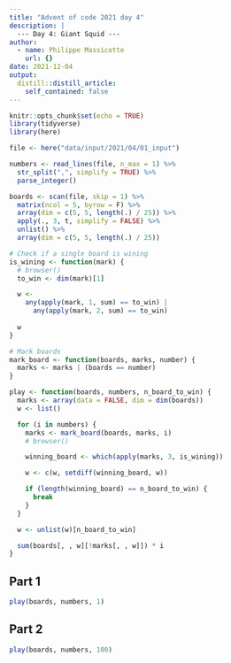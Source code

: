 ```yaml
---
title: "Advent of code 2021 day 4"
description: |
  --- Day 4: Giant Squid ---
author:
  - name: Philippe Massicotte
    url: {}
date: 2021-12-04
output:
  distill::distill_article:
    self_contained: false
---
```



```r
knitr::opts_chunk$set(echo = TRUE)
library(tidyverse)
library(here)
```

```r

file <- here("data/input/2021/04/01_input")

numbers <- read_lines(file, n_max = 1) %>%
  str_split(",", simplify = TRUE) %>%
  parse_integer()

boards <- scan(file, skip = 1) %>%
  matrix(ncol = 5, byrow = F) %>%
  array(dim = c(5, 5, length(.) / 25)) %>%
  apply(., 3, t, simplify = FALSE) %>%
  unlist() %>%
  array(dim = c(5, 5, length(.) / 25))

# Check if a single board is wining
is_wining <- function(mark) {
  # browser()
  to_win <- dim(mark)[1]

  w <-
    any(apply(mark, 1, sum) == to_win) |
      any(apply(mark, 2, sum) == to_win)
  
  w
}

# Mark boards
mark_board <- function(boards, marks, number) {
  marks <- marks | (boards == number)
}

play <- function(boards, numbers, n_board_to_win) {
  marks <- array(data = FALSE, dim = dim(boards))
  w <- list()

  for (i in numbers) {
    marks <- mark_board(boards, marks, i)
    # browser()

    winning_board <- which(apply(marks, 3, is_wining))

    w <- c(w, setdiff(winning_board, w))

    if (length(winning_board) == n_board_to_win) {
      break
    }
  }

  w <- unlist(w)[n_board_to_win]

  sum(boards[, , w][!marks[, , w]]) * i
}
```

## Part 1

```r
play(boards, numbers, 1)
```

## Part 2

```r
play(boards, numbers, 100)
```


